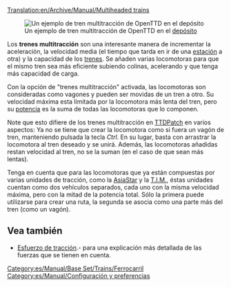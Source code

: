 [[Translation:en/Archive/Manual/Multiheaded trains]]

[[File:es/Archive/Manual/Multihead example.png|right|frame|Un ejemplo de tren multitracción de OpenTTD en el [[es/Manual/Depósitos|depósito]]]]

Los '''trenes multitracción''' son una interesante manera de incrementar la aceleración, la velocidad media (el tiempo que tarda en ir de una [[es/Manual/Estaciones de tren|estación]] a otra) y la capacidad de los [[es/Manual/Trenes|trenes]]. Se añaden varias locomotoras para que el mismo tren sea más eficiente subiendo colinas, acelerando y que tenga más capacidad de carga.

Con la opción de "trenes multitracción" activada, las locomotoras son consideradas como vagones y pueden ser movidas de un tren a otro. Su velocidad máxima esta limitada por la locomotora más lenta del tren, pero su [[es/Potencia|potencia]] es la suma de todas las locomotoras que lo componen.

Note que esto difiere de los trenes multitracción en [[es/Archive/OpenTTD/TTDPatch|TTDPatch]] en varios aspectos: Ya no se tiene que crear la locomotora como si fuera un vagón de tren, manteniendo pulsada la tecla ''Ctrl''. En su lugar, basta con arrastrar la locomotora al tren deseado y se unirá. Además, las locomotoras añadidas restan velocidad al tren, no se la suman (en el caso de que sean más lentas).

Tenga en cuenta que para las locomotoras que ya están compuestas por varias unidades de tracción, como la [[es/Manual/Base Set/Trains/AsiaStar|AsiaStar]] y la [[es/Manual/Base Set/Trains/T.I.M.|T.I.M.]], éstas unidades cuentan como dos vehículos separados, cada uno con la misma velocidad máxima, pero con la mitad de la potencia total. Sólo la primera puede utilizarse para crear una ruta, la segunda se asocia como una parte más del tren (como un vagón).

== Vea también ==
*[[es/Esfuerzo de tracción|Esfuerzo de tracción]].- para una explicación más detallada de las fuerzas que se tienen en cuenta.

[[Category:es/Manual/Base Set/Trains/Ferrocarril]]
[[Category:es/Manual/Configuración y preferencias]]